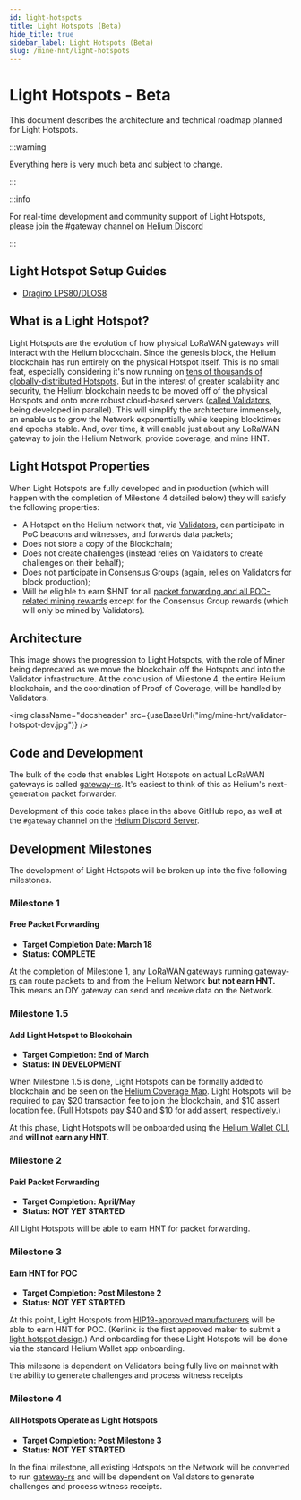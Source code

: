 ```yaml
---
id: light-hotspots
title: Light Hotspots (Beta)
hide_title: true
sidebar_label: Light Hotspots (Beta)
slug: /mine-hnt/light-hotspots
---
```



# Light Hotspots - Beta

This document describes the architecture and technical roadmap planned for Light Hotspots.

:::warning

Everything here is very much beta and subject to change. 

:::

:::info

For real-time development and community support of Light Hotspots, please join the #gateway channel on [Helium Discord](https://discord.gg/helium)

:::

## Light Hotspot Setup Guides

- [Dragino LPS80/DLOS8](/mine-hnt/light-hotspots/guides/dragino)

## What is a Light Hotspot?

Light Hotspots are the evolution of how physical LoRaWAN gateways will interact with the Helium blockchain. Since the genesis block, the Helium blockchain has run entirely on the physical Hotspot itself. This is no small feat, especially considering it's now running on [tens of thousands of globally-distributed Hotspots](https://explorer.helium.com/hotspots). But in the interest of greater scalability and security, the Helium blockchain needs to be moved off of the physical Hotspots and onto more robust cloud-based servers ([called Validators](/mine-hnt/validators), being developed in parallel). This will simplify the architecture immensely, an enable us to grow the Network exponentially while keeping blocktimes and epochs stable. And, over time, it will enable just about any LoRaWAN gateway to join the Helium Network, provide coverage, and mine HNT. 

## Light Hotspot Properties

When Light Hotspots are fully developed and in production (which will happen with the completion of Milestone 4 detailed below) they will satisfy the following properties:

* A Hotspot on the Helium network that, via [Validators](/mine-hnt/validators), can participate in PoC beacons and witnesses, and forwards data packets;
* Does not store a copy of the Blockchain;
* Does not create challenges (instead relies on Validators to create challenges on their behalf);
* Does not participate in Consensus Groups (again, relies on Validators for block production);
* Will be eligible to earn $HNT for all [packet forwarding and all POC-related mining rewards](/blockchain/mining/#how-do-hotspots-earn-helium-tokens) except for the Consensus Group rewards (which will only be mined by Validators). 

## Architecture 

This image shows the progression to Light Hotspots, with the role of Miner being deprecated as we move the blockchain off the Hotspots and into the Validator infrastructure. At the conclusion of Milestone 4, the entire Helium blockchain, and the coordination of Proof of Coverage, will be handled by Validators.

<img className="docsheader" src={useBaseUrl("img/mine-hnt/validator-hotspot-dev.jpg")} />


## Code and Development 

The bulk of the code that enables Light Hotspots on actual LoRaWAN gateways is called [gateway-rs](https://github.com/helium/gateway-rs). It's easiest to think of this as Helium's next-generation packet forwarder.

Development of this code takes place in the above GitHub repo, as well at the `#gateway` channel on the [Helium Discord Server](https://discord.gg/helium).

## Development Milestones 

The development of Light Hotspots will be broken up into the five following milestones. 

### Milestone 1 
#### Free Packet Forwarding

* **Target Completion Date: March 18**
* **Status: COMPLETE**

At the completion of Milestone 1, any LoRaWAN gateways running [gateway-rs](https://github.com/helium/gateway-rs) can route packets to and from the Helium Network **but not earn HNT.** This means an DIY gateway can send and receive data on the Network.


### Milestone 1.5 
#### Add Light Hotspot to Blockchain

* **Target Completion: End of March**
* **Status: IN DEVELOPMENT**


When  Milestone 1.5 is done, Light Hotspots can be formally added to blockchain and be seen on the [Helium Coverage Map](https://explorer.helium.com/hotspots). Light Hotspots will be required to pay $20 transaction fee to join the blockchain, and $10 assert location fee. (Full Hotspots pay $40 and $10 for add assert, respectively.)

At this phase, Light Hotspots will be onboarded using the [Helium Wallet CLI](https://github.com/helium/helium-wallet-rs), and **will not earn any HNT**. 

### Milestone 2
#### Paid Packet Forwarding

* **Target Completion: April/May**
* **Status: NOT YET STARTED**

All Light Hotspots will be able to earn HNT for packet forwarding. 


### Milestone 3
#### Earn HNT for POC

* **Target Completion: Post Milestone 2**
* **Status: NOT YET STARTED**

At this point, Light Hotspots from [HIP19-approved manufacturers](/mine-hnt/hotspot-makers/approved-makers) will be able to earn HNT for POC. (Kerlink is the first approved maker to submit a [light hotspot design](https://github.com/helium/HIP/blob/master/0019-third-party-manufacturers/kerlink.md).) And onboarding for these Light Hotspots will be done via the standard Helium Wallet app onboarding. 

This milesone is dependent on Validators being fully live on mainnet with the ability to generate challenges and process witness receipts 

### Milestone 4
#### All Hotspots Operate as Light Hotspots

* **Target Completion: Post Milestone 3**
* **Status: NOT YET STARTED**

In the final milestone, all existing Hotspots on the Network will be converted to run [gateway-rs](https://github.com/helium/gateway-rs) and will be dependent on Validators to generate challenges and process witness receipts.



